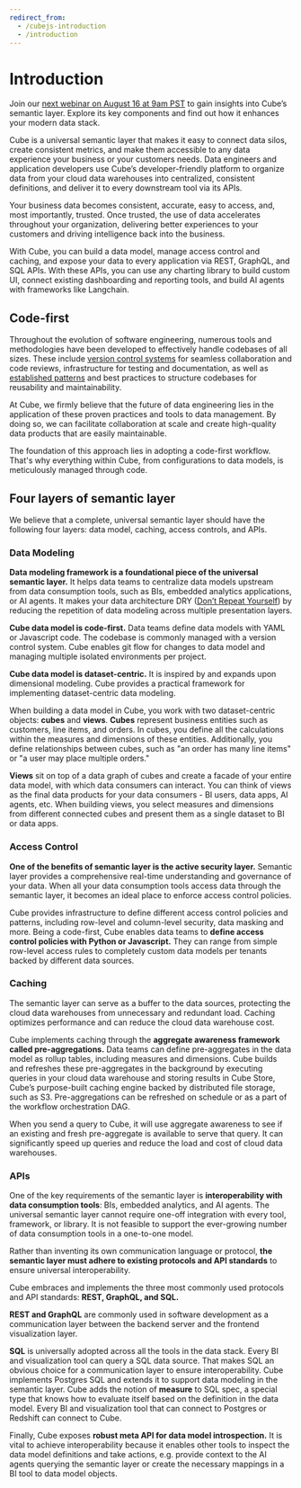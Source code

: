 ```yaml
---
redirect_from:
  - /cubejs-introduction
  - /introduction
---
```


# Introduction

<InfoBox heading="Key Components of the Semantic Layer">

Join our [next webinar on August 16 at 9am PST](https://event.on24.com/wcc/r/4303994/246D3B84D2FC1E29AA0038EDAEC0C2B7?partnerref=docs)
to gain insights into Cube’s semantic layer. Explore its key components and
find out how it enhances your modern data stack.

</InfoBox>

Cube is a universal semantic layer that makes it easy to connect data silos, create consistent metrics, and make them accessible
to any data experience your business or your customers needs. Data engineers and application developers use Cube’s developer-friendly platform to organize data from your cloud data warehouses into centralized,
consistent definitions, and deliver it to every downstream tool via its APIs.

Your business data becomes consistent, accurate, easy to access, and, most importantly, trusted.
Once trusted, the use of data accelerates throughout your organization, delivering better experiences
to your customers and driving intelligence back into the business.

<Diagram src="https://ucarecdn.com/8d945f29-e9eb-4e7f-9e9e-29ae7074e195/" />

With Cube, you can build a data model, manage access control and caching, and expose your data to every application
via REST, GraphQL, and SQL APIs. With these APIs, you can use any charting library to build custom UI,
connect existing dashboarding and reporting tools, and build AI agents with frameworks like Langchain.


## Code-first

Throughout the evolution of software engineering, numerous tools and methodologies have been developed to effectively handle codebases of all sizes.
These include [version control systems](https://git-scm.com/) for seamless collaboration and code reviews,
infrastructure for testing and documentation, as well as [established patterns](https://en.wikipedia.org/wiki/Design_Patterns) and
best practices to structure codebases for reusability and maintainability.

At Cube, we firmly believe that the future of data engineering lies in the application of these proven practices and tools to data management.
By doing so, we can facilitate collaboration at scale and create high-quality data products that are easily maintainable.

The foundation of this approach lies in adopting a code-first workflow.
That's why everything within Cube, from configurations to data models, is meticulously managed through code.


## Four layers of semantic layer

We believe that a complete, universal semantic layer should have the following four layers: data model, caching, access controls, and APIs.

### Data Modeling

**Data modeling framework is a foundational piece of the universal semantic layer.** It helps data teams to centralize data models upstream from
data consumption tools, such as BIs, embedded analytics applications, or AI agents. It makes your data architecture DRY
([Don’t Repeat Yourself](https://en.wikipedia.org/wiki/Don%27t_repeat_yourself)) by reducing the repetition of data modeling across multiple presentation layers.

**Cube data model is code-first.** Data teams define data models with YAML or Javascript code.
The codebase is commonly managed with a version control system. Cube enables git flow for
changes to data model and managing multiple isolated environments per project.

**Cube data model is dataset-centric.** It is inspired by and expands upon dimensional modeling.
Cube provides a practical framework for implementing dataset-centric data modeling.

When building a data model in Cube, you work with two dataset-centric objects: **cubes** and **views**.
**Cubes** represent business entities such as customers, line items, and orders. In cubes,
you define all the calculations within the measures and dimensions of these entities.
Additionally, you define relationships between cubes, such as "an order has many line items" or "a user may place multiple orders."

**Views** sit on top of a data graph of cubes and create a facade of your entire data model,
with which data consumers can interact. You can think of views as the final data products for your
data consumers - BI users, data apps, AI agents, etc. When building views, you select measures and dimensions
from different connected cubes and present them as a single dataset to BI or data apps.

### Access Control

**One of the benefits of semantic layer is the active security layer.**
Semantic layer provides a comprehensive real-time understanding and governance of your data.
When all your data consumption tools access data through the semantic layer, it becomes an ideal place to enforce  access control policies.

Cube provides infrastructure to define different access control policies and patterns,
including row-level and column-level security, data masking and more. Being a code-first,
Cube enables data teams to **define access control policies with Python or Javascript.**
They can range from simple row-level access rules to completely custom data models per tenants backed by different data sources.

### Caching

The semantic layer can serve as a buffer to the data sources, protecting the cloud data warehouses from unnecessary and redundant load.
Caching optimizes performance and can reduce the cloud data warehouse cost.

Cube implements caching through the **aggregate awareness framework called pre-aggregations.**
Data teams can define pre-aggregates in the data model as rollup tables, including measures and dimensions.
Cube builds and refreshes these pre-aggregates in the background by executing queries in your cloud data warehouse
and storing results in Cube Store, Cube’s purpose-built caching engine backed by distributed file storage, such as S3.
Pre-aggregations can be refreshed on schedule or as a part of the workflow orchestration DAG.

When you send a query to Cube, it will use aggregate awareness to see if an existing and fresh pre-aggregate is
available to serve that query. It can significantly speed up queries and reduce the load and cost of cloud data warehouses.

### APIs

One of the key requirements of the semantic layer is **interoperability with data consumption tools**: BIs, embedded analytics, and AI agents.
The universal semantic layer cannot require one-off integration with every tool, framework, or library.
It is not feasible to support the ever-growing number of data consumption tools in a one-to-one model.

Rather than inventing its own communication language or protocol, **the semantic layer must adhere to existing protocols and
API standards** to ensure universal interoperability.

Cube embraces and implements the three most commonly used protocols and API standards: **REST, GraphQL, and SQL.**

**REST and GraphQL** are commonly used in software development as a communication layer between the backend server and the frontend visualization layer.

**SQL** is universally adopted across all the tools in the data stack. Every BI and visualization tool can query a SQL data source.
That makes SQL an obvious choice for a communication layer to ensure interoperability. Cube implements Postgres SQL and extends
it to support data modeling in the semantic layer. Cube adds the notion of **measure** to SQL spec, a special type that knows how to
evaluate itself based on the definition in the data model. Every BI and visualization tool that can connect to Postgres or Redshift can connect to Cube.

Finally, Cube exposes **robust meta API for data model introspection.** It is vital to achieve interoperability because
it enables other tools to inspect the data model definitions and take actions, e.g. provide context to the AI agents querying the semantic
layer or create the necessary mappings in a BI tool to data model objects.
